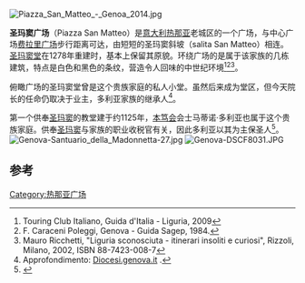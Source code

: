 {{coord|44|24|30.05|N|8|55|58.85|E|scale:2000|display=title}}
 [[File:Piazza_San_Matteo_-_Genoa_2014.jpg|thumb]]
'''圣玛窦广场'''（Piazza San Matteo）是[[意大利|意大利]][[热那亚|热那亚]]老城区的一个广场，与中心广场[[费拉里广场|费拉里广场]]步行距离可达，由短短的圣玛窦斜坡（salita San Matteo）相连。[[圣玛窦堂_(热那亚)|圣玛窦堂]]在1278年重建时，基本上保留其原貌。环绕广场的是属于该家族的几栋建筑，特点是白色和黑色的条纹，营造令人回味的中世纪环境<ref name= TCI>Touring Club Italiano, Guida d'Italia - Liguria, 2009</ref><ref name=sagep>F. Caraceni Poleggi, Genova - Guida Sagep, 1984.</ref><ref name= Ricchetti>Mauro Ricchetti, "Liguria sconosciuta - itinerari insoliti e curiosi", Rizzoli, Milano, 2002, ISBN 88-7423-008-7</ref>。

俯瞰广场的圣玛窦堂曾是这个贵族家庭的私人小堂。虽然后来成为堂区，但今天院长的任命仍取决于业主，多利亚家族的继承人<ref>Approfondimento: [http://www.diocesi.genova.it/documenti.php?idd=203&parrocchia=153 Diocesi.genova.it] {{Wayback|url=http://www.diocesi.genova.it/documenti.php?idd=203&parrocchia=153 |date=20070928063227 }}.</ref>。

第一个供奉[[圣玛窦|圣玛窦]]的教堂建于约1125年，[[本笃会|本笃会]]会士马蒂诺·多利亚也属于这个贵族家庭。供奉[[圣玛窦|圣玛窦]]与家族的职业收税官有关，因此多利亚以其为主保圣人<ref name=abbazia>{{Cite web |url=http://digilander.libero.it/abbaziasanmatteo/storia.htm |title=Storia della chiesa di San Matteo |accessdate=2015-01-01 |archive-date=2015-01-02 |archive-url=https://web.archive.org/web/20150102143356/http://digilander.libero.it/abbaziasanmatteo/storia.htm |dead-url=no }}</ref>。
[[File:Genova-Santuario_della_Madonnetta-27.jpg|thumb]]
[[File:Genova-DSCF8031.JPG|thumb]]

==参考==
{{Reflist|2}}

[[Category:热那亚广场|Category:热那亚广场]]